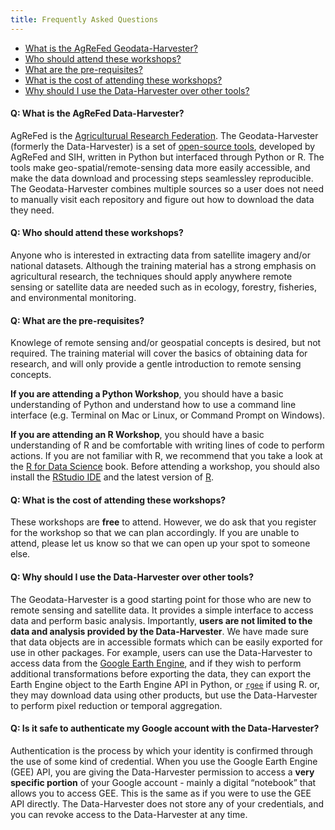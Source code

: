 ```yaml
---
title: Frequently Asked Questions
---
```


- [What is the AgReFed Geodata-Harvester?](#q-what-is-the-agrefed-data-harvester)
- [Who should attend these workshops?](#q-who-should-attend-these-workshops)
- [What are the pre-requisites?](#q-what-are-the-pre-requisites)
- [What is the cost of attending these workshops?](#q-what-is-the-cost-of-attending-these-workshops)
- [Why should I use the Data-Harvester over other tools?](#q-why-should-i-use-the-data-harvester-over-other-tools)
<!-- - [Can you provide a certificate of completion?](#q-can-you-provide-a-certificate-of-completion) -->

#### Q: What is the AgReFed Data-Harvester?
AgReFed is the [Agriculturual Research Federation](https://www.agrefed.org.au/). The Geodata-Harvester (formerly the Data-Harvester) is a set of [open-source tools](https://sydney-informatics-hub.github.io/geodata-harvester/), developed by AgReFed and SIH, written in Python but interfaced through Python or R. The tools make geo-spatial/remote-sensing data more easily accessible, and make the data download and processing steps seamlessley reproducible. The Geodata-Harvester combines multiple sources so a user does not need to manually visit each repository and figure out how to download the data they need.

#### Q: Who should attend these workshops?

Anyone who is interested in extracting data from satellite imagery and/or national datasets. Although the training material has a strong emphasis on agricultural research, the techniques should apply anywhere remote sensing or satellite data are needed such as in ecology, forestry, fisheries, and environmental monitoring.

#### Q: What are the pre-requisites? {#pre-requisites}

Knowlege of remote sensing and/or geospatial concepts is desired, but not required. The training material will cover the basics of obtaining data for research, and will only provide a gentle introduction to remote sensing concepts.

**If you are attending a Python Workshop**, you should have a basic understanding of Python and understand how to use a command line interface (e.g. Terminal on Mac or Linux, or Command Prompt on Windows).

**If you are attending an R Workshop**, you should have a basic understanding of R and be comfortable with writing lines of code to perform actions. If you are not familiar with R, we recommend that you take a look at the [R for Data Science](https://r4ds.had.co.nz/) book. Before attending a workshop, you should also install the [RStudio IDE](https://www.rstudio.com/products/rstudio/download/) and the latest version of [R](https://cran.r-project.org/).


#### Q: What is the cost of attending these workshops?

These workshops are **free** to attend. However, we do ask that you register for the workshop so that we can plan accordingly. If you are unable to attend, please let us know so that we can open up your spot to someone else.


#### Q: Why should I use the Data-Harvester over other tools?

The Geodata-Harvester is a good starting point for those who are new to remote sensing and satellite data. It provides a simple interface to access data and perform basic analysis. Importantly, **users are not limited to the data and analysis provided by the Data-Harvester**. We have made sure that data objects are in accessible formats which can be easily exported for use in other packages. For example, users can use the Data-Harvester to access data from the [Google Earth Engine](https://earthengine.google.com/), and if they wish to perform additional transformations before exporting the data, they can export the Earth Engine object to the Earth Engine API in Python, or [`rgee`](https://r-spatial.github.io/rgee/) if using R. or, they may download data using other products, but use the Data-Harvester to perform pixel reduction or temporal aggregation.


#### Q: Is it safe to authenticate my Google account with the Data-Harvester?
Authentication is the process by which your identity is confirmed through the use of some kind of credential. When you use the Google Earth Engine (GEE) API, you are giving the Data-Harvester permission to access a **very specific portion** of your Google account - mainly a digital "notebook" that  allows you to access GEE. This is the same as if you were to use the GEE API directly. The Data-Harvester does not store any of your credentials, and you can revoke access to the Data-Harvester at any time.


<!-- #### Q: Can you provide a certificate of completion?

Yes, we can provide a certificate of completion for those who attend the workshop. Please let us know if you would like a certificate. -->
